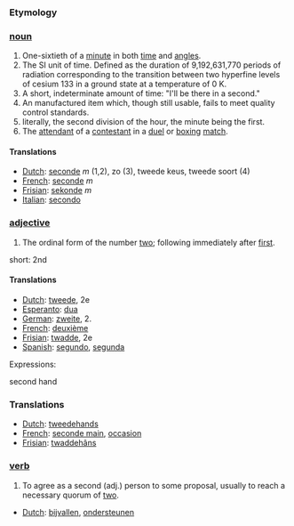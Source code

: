 ===Etymology===
===[[noun]]===

# One-sixtieth of a [[minute]] in both [[time]] and [[angle]]s.
# The SI unit of time.  Defined as the duration of 9,192,631,770 periods of radiation corresponding to the transition between two hyperfine levels of cesium 133 in a ground state at a temperature of 0 K.
# A short, indeterminate amount of time: "I'll be there in a second."
# An manufactured item which, though still usable, fails to meet quality control standards.
# literally, the second division of the hour, the minute being the first.
# The [[attendant]] of a [[contestant]] in a [[duel]] or [[box|boxing]] [[match]].

====Translations====

*[[Dutch]]: [[seconde]] ''m'' (1,2), zo (3), tweede keus, tweede soort (4)
*[[French]]: [[seconde]] ''m''
*[[Frisian]]: [[sekonde]] ''m''
*[[Italian]]: [[secondo]]

===[[adjective]]===

# The ordinal form of the number [[two]]; following immediately after [[first]].

short: 2nd

====Translations====

*[[Dutch]]: [[tweede]], 2e
*[[Esperanto]]: [[dua]]
*[[German]]: [[zweite]], 2.
*[[French]]: [[deuxième]]
*[[Frisian]]: [[twadde]], 2e
*[[Spanish]]: [[segundo]], [[segunda]]

Expressions:

second hand

===Translations===
*[[Dutch]]: [[tweedehands]]
*[[French]]: [[seconde main]], [[occasion]]
*[[Frisian]]: [[twaddehâns]]

===[[verb]]===
# To agree as a second (adj.) person to some proposal, usually to reach a necessary quorum of [[two]].

*[[Dutch]]: [[bijvallen]], [[ondersteunen]]